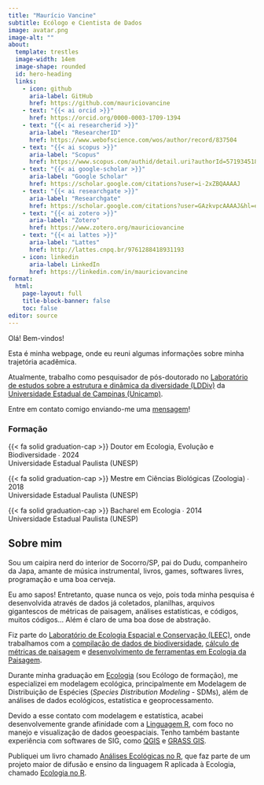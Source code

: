 ```yaml
---
title: "Maurício Vancine"
subtitle: Ecólogo e Cientista de Dados
image: avatar.png
image-alt: ""
about:
  template: trestles
  image-width: 14em
  image-shape: rounded
  id: hero-heading
  links:
    - icon: github
      aria-label: GitHub
      href: https://github.com/mauriciovancine
    - text: "{{< ai orcid >}}"
      href: https://orcid.org/0000-0003-1709-1394
    - text: "{{< ai researcherid >}}"
      aria-label: "ResearcherID"
      href: https://www.webofscience.com/wos/author/record/837504
    - text: "{{< ai scopus >}}"
      aria-label: "Scopus"
      href: https://www.scopus.com/authid/detail.uri?authorId=57193451888
    - text: "{{< ai google-scholar >}}"
      aria-label: "Google Scholar"
      href: https://scholar.google.com/citations?user=i-2xZBQAAAAJ
    - text: "{{< ai researchgate >}}"
      aria-label: "Researchgate"
      href: https://scholar.google.com/citations?user=GAzkvpcAAAAJ&hl=en&oi=ao
    - text: "{{< ai zotero >}}"
      aria-label: "Zotero"
      href: https://www.zotero.org/mauriciovancine
    - text: "{{< ai lattes >}}"
      aria-label: "Lattes"
      href: http://lattes.cnpq.br/9761288418931193
    - icon: linkedin
      aria-label: LinkedIn
      href: https://linkedin.com/in/mauriciovancine
format: 
  html: 
    page-layout: full
    title-block-banner: false
    toc: false
editor: source
---
```


:::: {#hero-heading}
::: h1
Olá! Bem-vindos!
:::

Esta é minha webpage, onde eu reuni algumas informações sobre minha trajetória acadêmica.

Atualmente, trabalho como pesquisador de pós-doutorado no [Laboratório de estudos sobre a estrutura e dinâmica da diversidade (LDDiv)](https://www.mathiasmpires.net.br/index.html) da [Universidade Estadual de Campinas (Unicamp)](https://unicamp.br/).

Entre em contato comigo enviando-me uma [mensagem](/contact.qmd)!

### Formação

{{< fa solid graduation-cap >}} Doutor em Ecologia, Evolução e Biodiversidade ∙ 2024 <br>Universidade Estadual Paulista (UNESP)
 
{{< fa solid graduation-cap >}} Mestre em Ciências Biológicas (Zoologia) ∙ 2018 <br>Universidade Estadual Paulista (UNESP)

{{< fa solid graduation-cap >}} Bacharel em Ecologia ∙ 2014 <br>Universidade Estadual Paulista (UNESP)
::::

## Sobre mim

::::: grid
::: {#about-me-1 .g-col-6}
Sou um caipira nerd do interior de Socorro/SP, pai do Dudu, companheiro da Japa, amante de música instrumental, livros, games, softwares livres, programação e uma boa cerveja.
  
  Eu amo sapos! Entretanto, quase nunca os vejo, pois toda minha pesquisa é desenvolvida através de dados já coletados, planilhas, arquivos gigantescos de métricas de paisagem, análises estatísticas, e códigos, muitos códigos... Além é claro de uma boa dose de abstração.
  
  Fiz parte do [Laboratório de Ecologia Espacial e Conservação (LEEC)](https://leec.eco.br/), onde trabalhamos com a [compilação de dados de biodiversidade](https://github.com/LEEClab/Atlantic_series), [cálculo de métricas de paisagem](https://github.com/LEEClab/AtlanticSpatialData) e [desenvolvimento de ferramentas em Ecologia da Paisagem](https://github.com/LEEClab/LS_METRICS). 
:::

::: {#about-me-2 .g-col-6}
  Durante minha graduação em [Ecologia](https://ib.rc.unesp.br/#!/departamentos/ecologia/ensino/curso-de-ecologia/) (sou Ecólogo de formação), me especializei em modelagem ecológica, principalmente em Modelagem de Distribuição de Espécies (*Species Distribution Modeling* - SDMs), além de análises de dados ecológicos, estatística e geoprocessamento. 
  
  Devido a esse contato com modelagem e estatística, acabei desenvolvemente grande afinidade com a [Linguagem R](https://www.r-project.org/), com foco no manejo e visualização de dados geoespaciais. Tenho também bastante experiência com softwares de SIG, como [QGIS](https://qgis.org/pt_BR/site/) e [GRASS GIS](https://grass.osgeo.org/).
  
  Publiquei um livro chamado [Análises Ecológicas no R](/publications/eco-r/), que faz parte de um projeto maior de difusão e ensino da linguagem R aplicada à Ecologia, chamado [Ecologia no R](/project/ecologia-r/).
:::
:::::

